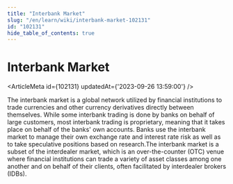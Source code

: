 ```yaml
---
title: "Interbank Market"
slug: "/en/learn/wiki/interbank-market-102131"
id: "102131"
hide_table_of_contents: true
---
```



# Interbank Market

<ArticleMeta id={102131} updatedAt={'2023-09-26 13:59:00'} />
<div className='border-solid border-b border-t-0 my-4 border-[var(--ifm-color-gray-300)]' />

The interbank market is a global network utilized by financial institutions to trade currencies and other currency derivatives directly between themselves. While some interbank trading is done by banks on behalf of large customers, most interbank trading is proprietary, meaning that it takes place on behalf of the banks' own accounts. Banks use the interbank market to manage their own exchange rate and interest rate risk as well as to take speculative positions based on research.The interbank market is a subset of the interdealer market, which is an over-the-counter (OTC) venue where financial institutions can trade a variety of asset classes among one another and on behalf of their clients, often facilitated by interdealer brokers (IDBs).
